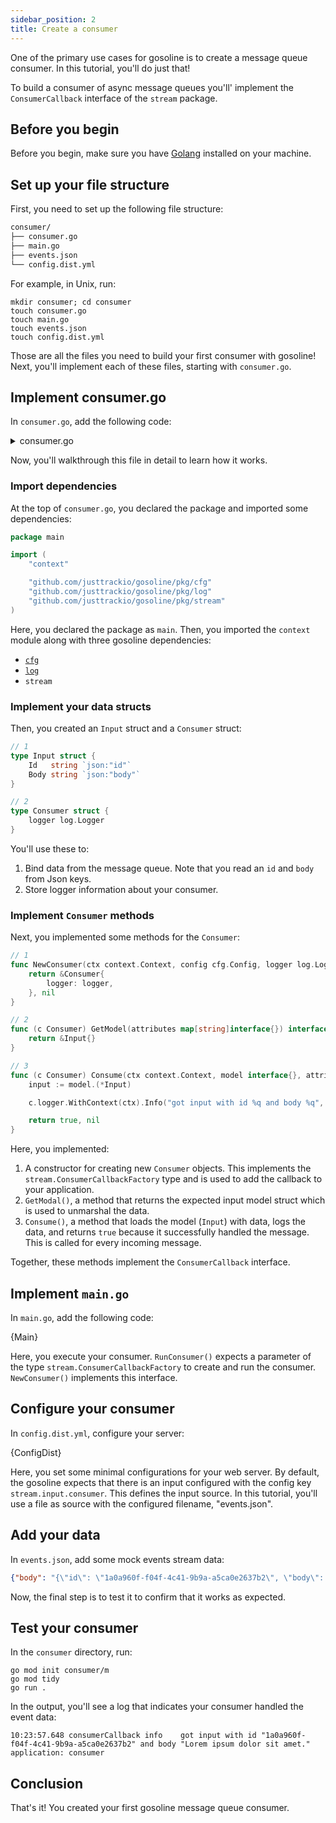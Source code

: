 ```yaml
---
sidebar_position: 2
title: Create a consumer
---
```



One of the primary use cases for gosoline is to create a message queue consumer. In this tutorial, you'll do just that!

To build a consumer of async message queues you'll' implement the `ConsumerCallback` interface of the `stream` package.

## Before you begin

Before you begin, make sure you have [Golang](https://go.dev/doc/install) installed on your machine.

## Set up your file structure

First, you need to set up the following file structure:

```txt
consumer/
├── consumer.go
├── main.go
├── events.json
└── config.dist.yml
```

For example, in Unix, run:

```shell
mkdir consumer; cd consumer
touch consumer.go
touch main.go
touch events.json
touch config.dist.yml
```

Those are all the files you need to build your first consumer with gosoline! Next, you'll implement each of these files, starting with `consumer.go`.

## Implement consumer.go

In `consumer.go`, add the following code:

<details><summary>consumer.go</summary>
<p>

<CodeBlock showLineNumbers language="go">{Consumer}</CodeBlock>

</p>
</details>

Now, you'll walkthrough this file in detail to learn how it works.

### Import dependencies

At the top of `consumer.go`, you declared the package and imported some dependencies:

```go title=consumer.go
package main

import (
	"context"

	"github.com/justtrackio/gosoline/pkg/cfg"
	"github.com/justtrackio/gosoline/pkg/log"
	"github.com/justtrackio/gosoline/pkg/stream"
)
```

Here, you declared the package as `main`. Then, you imported the `context` module along with three gosoline dependencies:

- [`cfg`](/reference/package-cfg)
- [`log`](/reference/package-log)
- `stream`

### Implement your data structs

Then, you created an `Input` struct and a `Consumer` struct:

```go title=consumer.go
// 1
type Input struct {
	Id   string `json:"id"`
	Body string `json:"body"`
}

// 2
type Consumer struct {
	logger log.Logger
}
```

You'll use these to: 

1. Bind data from the message queue. Note that you read an `id` and `body` from Json keys.
2. Store logger information about your consumer.

### Implement `Consumer` methods

Next, you implemented some methods for the `Consumer`:

```go title=consumer.go
// 1
func NewConsumer(ctx context.Context, config cfg.Config, logger log.Logger) (stream.ConsumerCallback, error) {
	return &Consumer{
		logger: logger,
	}, nil
}

// 2
func (c Consumer) GetModel(attributes map[string]interface{}) interface{} {
	return &Input{}
}

// 3
func (c Consumer) Consume(ctx context.Context, model interface{}, attributes map[string]interface{}) (bool, error) {
	input := model.(*Input)

	c.logger.WithContext(ctx).Info("got input with id %q and body %q", input.Id, input.Body)

	return true, nil
}
```

Here, you implemented:

1. A constructor for creating new `Consumer` objects. This implements the `stream.ConsumerCallbackFactory` type and is used to add the callback to your application.
2. `GetModal()`, a method that returns the expected input model struct which is used to unmarshal the
data.
3. `Consume()`, a method that loads the model (`Input`) with data, logs the data, and returns `true` because it successfully handled the message. This is called for every incoming message.

Together, these methods implement the `ConsumerCallback` interface.

## Implement `main.go`

In `main.go`, add the following code:

<CodeBlock showLineNumbers language="go" title="main.go">{Main}</CodeBlock>

Here, you execute your consumer. `RunConsumer()` expects a parameter of the type `stream.ConsumerCallbackFactory` to create and run the consumer. `NewConsumer()` implements this interface.

## Configure your consumer

In `config.dist.yml`, configure your server:

<CodeBlock showLineNumbers language="yaml" title="config.dist.yml">{ConfigDist}</CodeBlock>

Here, you set some minimal configurations for your web server. By default, the gosoline expects that there is an input configured with the config key `stream.input.consumer`. This defines the input source. In this tutorial, you'll use a file as source with the configured filename, "events.json".

## Add your data

In `events.json`, add some mock events stream data:

```json
{"body": "{\"id\": \"1a0a960f-f04f-4c41-9b9a-a5ca0e2637b2\", \"body\": \"Lorem ipsum dolor sit amet.\"}"}
```

Now, the final step is to test it to confirm that it works as expected.

## Test your consumer

In the `consumer` directory, run:

```shell
go mod init consumer/m
go mod tidy
go run .
```

In the output, you'll see a log that indicates your consumer handled the event data:

```shell
10:23:57.648 consumerCallback info    got input with id "1a0a960f-f04f-4c41-9b9a-a5ca0e2637b2" and body "Lorem ipsum dolor sit amet."  application: consumer
```


## Conclusion

That's it! You created your first gosoline message queue consumer.